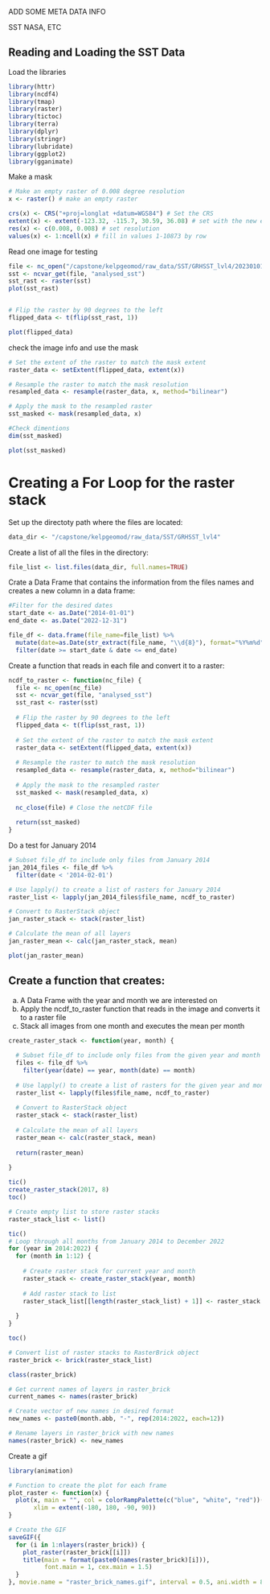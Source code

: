 
ADD SOME META DATA INFO 

SST NASA, ETC


## Reading and Loading the SST Data

Load the libraries 
```r
library(httr)
library(ncdf4)
library(tmap)
library(raster)
library(tictoc)
library(terra)
library(dplyr)
library(stringr)
library(lubridate)
library(ggplot2)
library(gganimate)

```


Make a mask
```r
# Make an empty raster of 0.008 degree resolution
x <- raster() # make an empty raster

crs(x) <- CRS("+proj=longlat +datum=WGS84") # Set the CRS
extent(x) <- extent(-123.32, -115.7, 30.59, 36.08) # set with the new extent
res(x) <- c(0.008, 0.008) # set resolution
values(x) <- 1:ncell(x) # fill in values 1-10873 by row


```



Read one image for testing
```r
file <- nc_open("/capstone/kelpgeomod/raw_data/SST/GRHSST_lvl4/20230101090000-JPL-L4_GHRSST-SSTfnd-MUR-GLOB-v02.0-fv04.1.dap.nc4")
sst <- ncvar_get(file, "analysed_sst")
sst_rast <- raster(sst)
plot(sst_rast)


# Flip the raster by 90 degrees to the left
flipped_data <- t(flip(sst_rast, 1))

plot(flipped_data)

```

check the image info and use the mask
```r

# Set the extent of the raster to match the mask extent
raster_data <- setExtent(flipped_data, extent(x))

# Resample the raster to match the mask resolution
resampled_data <- resample(raster_data, x, method="bilinear")

# Apply the mask to the resampled raster
sst_masked <- mask(resampled_data, x)

#Check dimentions
dim(sst_masked)

plot(sst_masked)

```


# Creating a For Loop for the raster stack


Set up the directoty path where the files are located:
```r
data_dir <- "/capstone/kelpgeomod/raw_data/SST/GRHSST_lvl4"
```

Create a list of all the files in the directory:
```r
file_list <- list.files(data_dir, full.names=TRUE)
```

Crate a Data Frame that contains the information from the files names and creates a new column in a data frame:
```r
#Filter for the desired dates
start_date <- as.Date("2014-01-01")
end_date <- as.Date("2022-12-31")

file_df <- data.frame(file_name=file_list) %>%
  mutate(date=as.Date(str_extract(file_name, "\\d{8}"), format="%Y%m%d")) %>% 
  filter(date >= start_date & date <= end_date)

```

Create a function that reads in each file and convert it to a raster:

```r

ncdf_to_raster <- function(nc_file) {
  file <- nc_open(nc_file)
  sst <- ncvar_get(file, "analysed_sst")
  sst_rast <- raster(sst)
  
  # Flip the raster by 90 degrees to the left
  flipped_data <- t(flip(sst_rast, 1))
  
  # Set the extent of the raster to match the mask extent
  raster_data <- setExtent(flipped_data, extent(x))
  
  # Resample the raster to match the mask resolution
  resampled_data <- resample(raster_data, x, method="bilinear")
  
  # Apply the mask to the resampled raster
  sst_masked <- mask(resampled_data, x)
  
  nc_close(file) # Close the netCDF file
  
  return(sst_masked)
}

```

Do a test for January 2014 
```r

# Subset file_df to include only files from January 2014
jan_2014_files <- file_df %>% 
  filter(date < '2014-02-01')

# Use lapply() to create a list of rasters for January 2014
raster_list <- lapply(jan_2014_files$file_name, ncdf_to_raster)

# Convert to RasterStack object
jan_raster_stack <- stack(raster_list)

# Calculate the mean of all layers
jan_raster_mean <- calc(jan_raster_stack, mean)

plot(jan_raster_mean)

```


## Create a function that creates: 
a) A Data Frame with the year and month we are interested on
b) Apply the ncdf_to_raster function that reads in the image and converts it to a raster file
c) Stack all images from one month and executes the mean per month
```r

create_raster_stack <- function(year, month) {
  
  # Subset file_df to include only files from the given year and month
  files <- file_df %>% 
    filter(year(date) == year, month(date) == month)
  
  # Use lapply() to create a list of rasters for the given year and month
  raster_list <- lapply(files$file_name, ncdf_to_raster)
  
  # Convert to RasterStack object
  raster_stack <- stack(raster_list)
  
  # Calculate the mean of all layers
  raster_mean <- calc(raster_stack, mean)
  
  return(raster_mean)
  
}


```


```r

tic()
create_raster_stack(2017, 8)
toc()

```

```r
# Create empty list to store raster stacks
raster_stack_list <- list()

tic()
# Loop through all months from January 2014 to December 2022
for (year in 2014:2022) {
  for (month in 1:12) {
    
    # Create raster stack for current year and month
    raster_stack <- create_raster_stack(year, month)
    
    # Add raster stack to list
    raster_stack_list[[length(raster_stack_list) + 1]] <- raster_stack
    
  }
}

toc()

# Convert list of raster stacks to RasterBrick object
raster_brick <- brick(raster_stack_list)

class(raster_brick)

```


```r
# Get current names of layers in raster_brick
current_names <- names(raster_brick)

# Create vector of new names in desired format
new_names <- paste0(month.abb, "-", rep(2014:2022, each=12))

# Rename layers in raster_brick with new names
names(raster_brick) <- new_names

```


Create a gif
```r
library(animation)

# Function to create the plot for each frame
plot_raster <- function(x) {
  plot(x, main = "", col = colorRampPalette(c("blue", "white", "red"))(100), 
       xlim = extent(-180, 180, -90, 90))
}

# Create the GIF
saveGIF({
  for (i in 1:nlayers(raster_brick)) {
    plot_raster(raster_brick[[i]])
    title(main = format(paste0(names(raster_brick)[i])), 
          font.main = 1, cex.main = 1.5)
  }
}, movie.name = "raster_brick_names.gif", interval = 0.5, ani.width = 800, ani.height = 400)


```


